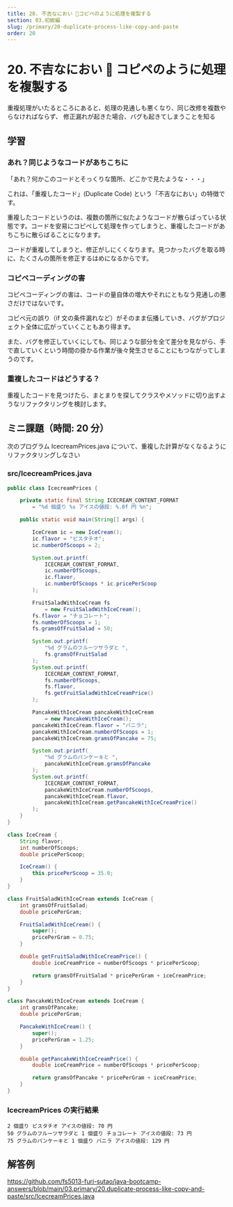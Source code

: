 ```yaml
---
title: 20. 不吉なにおい 🐽コピペのように処理を複製する
section: 03.初級編
slug: /primary/20-duplicate-process-like-copy-and-paste
order: 20
---
```


# 20. 不吉なにおい 🐽 コピペのように処理を複製する

<p class="goal">
  重複処理がいたるところにあると、処理の見通しも悪くなり、同じ改修を複数やらなければならず、
  修正漏れが起きた場合、バグも起きてしまうことを知る
</p>

## 学習

### あれ？同じようなコードがあちこちに

「あれ？何かこのコードとそっくりな箇所、どこかで見たような・・・」

これは、「重複したコード」(Duplicate Code) という「不吉なにおい」の特徴です。

重複したコードというのは、複数の箇所に似たようなコードが散らばっている状態です。コードを安易にコピぺして処理を作ってしまうと、重複したコードがあちこちに散らばることになります。

コードが重複してしまうと、修正がしにくくなります。見つかったバグを取る時に、たくさんの箇所を修正するはめになるからです。

### コピペコーディングの害

コピペコーディングの害は、コードの量自体の増大やそれにともなう見通しの悪さだけではないです。

コピペ元の誤り（if 文の条件漏れなど）がそのまま伝播していき、バグがプロジェクト全体に広がっていくこともあり得ます。

また、バグを修正していくにしても、同じような部分を全て差分を見ながら、手で直していくという時間の掛かる作業が後々発生させることにもつながってしまうのです。

### 重複したコードはどうする？

重複したコードを見つけたら、まとまりを探してクラスやメソッドに切り出すようなリファクタリングを検討します。

## ミニ課題（時間: 20 分）

次のプログラム IcecreamPrices.java について、重複した計算がなくなるようにリファクタリングしなさい

### src/IcecreamPrices.java

```java
public class IcecreamPrices {

    private static final String ICECREAM_CONTENT_FORMAT
        = "%d 個盛り %s アイスの値段: %.0f 円 %n";

    public static void main(String[] args) {

        IceCream ic = new IceCream();
        ic.flavor = "ピスタチオ";
        ic.numberOfScoops = 2;

        System.out.printf(
            ICECREAM_CONTENT_FORMAT,
            ic.numberOfScoops,
            ic.flavor,
            ic.numberOfScoops * ic.pricePerScoop
        );

        FruitSaladWithIceCream fs
            = new FruitSaladWithIceCream();
        fs.flavor = "チョコレート";
        fs.numberOfScoops = 1;
        fs.gramsOfFruitSalad = 50;

        System.out.printf(
            "%d グラムのフルーツサラダと ",
            fs.gramsOfFruitSalad
        );
        System.out.printf(
            ICECREAM_CONTENT_FORMAT,
            fs.numberOfScoops,
            fs.flavor,
            fs.getFruitSaladWithIceCreamPrice()
        );

        PancakeWithIceCream pancakeWithIceCream
            = new PancakeWithIceCream();
        pancakeWithIceCream.flavor = "バニラ";
        pancakeWithIceCream.numberOfScoops = 1;
        pancakeWithIceCream.gramsOfPancake = 75;

        System.out.printf(
            "%d グラムのパンケーキと ",
            pancakeWithIceCream.gramsOfPancake
        );
        System.out.printf(
            ICECREAM_CONTENT_FORMAT,
            pancakeWithIceCream.numberOfScoops,
            pancakeWithIceCream.flavor,
            pancakeWithIceCream.getPancakeWithIceCreamPrice()
        );
    }
}

class IceCream {
    String flavor;
    int numberOfScoops;
    double pricePerScoop;

    IceCream() {
        this.pricePerScoop = 35.0;
    }
}

class FruitSaladWithIceCream extends IceCream {
    int gramsOfFruitSalad;
    double pricePerGram;

    FruitSaladWithIceCream() {
        super();
        pricePerGram = 0.75;
    }

    double getFruitSaladWithIceCreamPrice() {
        double iceCreamPrice = numberOfScoops * pricePerScoop;

        return gramsOfFruitSalad * pricePerGram + iceCreamPrice;
    }
}

class PancakeWithIceCream extends IceCream {
    int gramsOfPancake;
    double pricePerGram;

    PancakeWithIceCream() {
        super();
        pricePerGram = 1.25;
    }

    double getPancakeWithIceCreamPrice() {
        double iceCreamPrice = numberOfScoops * pricePerScoop;

        return gramsOfPancake * pricePerGram + iceCreamPrice;
    }
}
```

### IcecreamPrices の実行結果

```
2 個盛り ピスタチオ アイスの値段: 70 円
50 グラムのフルーツサラダと 1 個盛り チョコレート アイスの値段: 73 円
75 グラムのパンケーキと 1 個盛り バニラ アイスの値段: 129 円
```

## 解答例

https://github.com/fs5013-furi-sutao/java-bootcamp-answers/blob/main/03.primary/20.duplicate-process-like-copy-and-paste/src/IcecreamPrices.java
